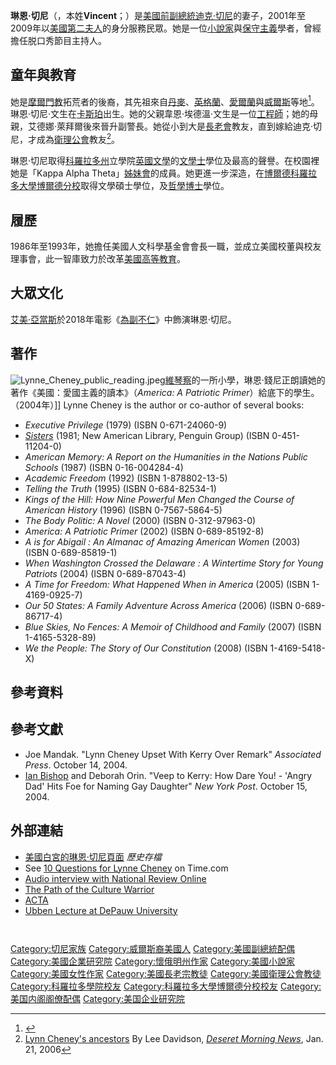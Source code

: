 {{noteTA
|G1=USState
|G2=Movie
|G3=Show
|1=zh:切尼;zh-hans:切尼;zh-hk:切尼;zh-tw:錢尼;
|2=zh:布殊;zh-hans:布什;zh-hk:布殊;zh-tw:布希;
|3=zh-hans:拉姆斯菲尔德;zh-hk:拉姆斯菲爾德;zh-tw:倫斯斐;
|4=zh:佐治;zh-hans:乔治;zh-hk:佐治;zh-sg:乔治;zh-tw:喬治;zh-cn:乔治
|5=為副不仁=>zh-cn:副总统;
}}
{{Infobox_Officeholder
| name         = 琳恩·切尼<br /><small>Lynne Ann Vincent Cheney</small>
| image        =Lynne Cheney October 18, 2007.jpg
| imagesize    = 200px
| caption      = 
| birth_date   = {{birth date and age|mf=yes|1941|8|14}}
| birth_place  = {{US}}[[懷俄明州|懷俄明州]][[卡斯帕爾|卡斯帕爾]]
| occupation2  = <!--[[美國人文科學基金會|美國人文科學基金會會長]]-->
| office2 = 美國人文科學基金會
| title2=會長
| order2= 6
| term_start2  = 1986年
| term_end2    = 1993年
| predecessor2 = [[威廉·班乃特|威廉·班乃特]]<br><small>[[約翰·阿格雷斯托|約翰·阿格雷斯托]]（代理）</small>
| successor2   = [[希尔顿·哈克尼|希尔顿·哈克尼]]<br><small>傑瑞·L·馬丁與唐納德·吉普森（代理）</small>
| occupation1  = <!--[[美國第二夫人|美國前總統的妻子]]-->
| office       = [[美國第二夫人|美國第二夫人]]
| term_start1  = 2001年1月20日
| term_end1    = 2009年1月20日
| predecessor1 = [[蒂珀·戈尔|蒂珀·戈尔]]
| successor1   = [[吉尔·拜登|吉尔·拜登]]
| religion     = [[聯合衛理公會|聯合衛理公會]]
| spouse       = [[迪克·切尼|迪克·切尼]]
| children     = [[利茲·切尼|利茲·切尼]]、[[瑪麗·切尼|瑪麗·切尼]]
| relations   = 韋恩·文生與艾德娜·萊拜爾
| alma_mater=[[科羅拉多州立學院|科羅拉多州立學院]] <small>([[文學士|B.A.]])</small><br>[[科羅拉多大學博爾德分校|科羅拉多大學博爾德分校]] <small>([[文學碩士)|M.A.]])</small><br>[[威斯康辛大學麥迪遜分校|威斯康辛大學麥迪遜分校]] <small>([[哲學博士|Ph.D.]])</small>
| signature    = 
}}

'''琳恩·切尼'''（{{lang-en|'''Lynne Ann Cheney'''}}，本姓'''Vincent'''；{{bd|1941年|8月14日}}）是[[美國副總統|美國前副總統]][[迪克·切尼|迪克·切尼]]的妻子，2001年至2009年以[[美國第二夫人|美國第二夫人]]的身分服務民眾。她是一位[[小說家|小說家]]與[[保守主義|保守主義]]學者，曾經擔任脱口秀節目主持人。

== 童年與教育 ==
她是[[摩爾門教|摩爾門教]]拓荒者的後裔，其先祖來自[[丹麥|丹麥]]、[[英格蘭|英格蘭]]、[[愛爾蘭|愛爾蘭]]與[[威爾斯|威爾斯]]等地<ref>{{Cite web |url=http://www.deseretnews.com/article/content/mobile/1,5620,635177560,00.html?printView=true |title=存档副本 |accessdate=2011-05-21 |archive-date=2008-10-13 |archive-url=https://web.archive.org/web/20081013190559/http://www.deseretnews.com/article/content/mobile/1,5620,635177560,00.html?printView=true |dead-url=yes }}</ref>。琳恩·切尼·文生在[[卡斯珀_(懷俄明州)|卡斯珀]]出生。她的父親韋恩·埃德溫·文生是一位[[工程師|工程師]]；她的母親，艾德娜·萊拜爾後來晉升副警長。她從小到大是[[長老會|長老會]]教友，直到嫁給迪克·切尼，才成為[[衛理公會|衛理公會]]教友<ref>[http://www.deseretnews.com/dn/view/0,1249,635177560,00.html Lynn Cheney's ancestors] {{Wayback|url=http://www.deseretnews.com/dn/view/0,1249,635177560,00.html |date=20080906212214 }} By Lee Davidson, ''[[Deseret_Morning_News|Deseret Morning News]]'', Jan. 21, 2006</ref>。

琳恩·切尼取得[[科羅拉多州|科羅拉多州]]立學院[[英國文學|英國文學]]的[[文學士|文學士]]學位及最高的聲譽。在校園裡她是「Kappa Alpha Theta」[[姊妹會|姊妹會]]的成員。她更進一步深造，在[[博爾德_(科羅拉多州)|博爾德]][[科羅拉多大學博爾德分校|科羅拉多大學博爾德分校]]取得文學碩士學位，及[[哲學博士|哲學博士]]學位。

== 履歷 ==
1986年至1993年，她擔任美國人文科學基金會會長一職，並成立美國校董與校友理事會，此一智庫致力於改革[[美國高等教育|美國高等教育]]。

== 大眾文化 ==
[[艾美·亞當斯|艾美·亞當斯]]於2018年電影《[[為副不仁|為副不仁]]》中飾演琳恩·切尼。

== 著作 ==
[[Image:Lynne_Cheney_public_reading.jpeg|right]][[維琴察|維琴察]]的一所小學，琳恩·錢尼正朗讀她的著作《美國：愛國主義的讀本》（''America: A Patriotic Primer''）給底下的學生。（2004年）]]
Lynne Cheney is the author or co-author of several books:
* ''Executive Privilege'' (1979) (ISBN 0-671-24060-9) 
* ''[[Sisters_(Lynne_Cheney_novel)|Sisters]]'' (1981; New American Library, Penguin Group) (ISBN 0-451-11204-0) 
* ''American Memory: A Report on the Humanities in the Nations Public Schools'' (1987) (ISBN 0-16-004284-4) 
* ''Academic Freedom'' (1992) (ISBN 1-878802-13-5) 
* ''Telling the Truth'' (1995) (ISBN 0-684-82534-1) 
* ''Kings of the Hill: How Nine Powerful Men Changed the Course of American History'' (1996) (ISBN 0-7567-5864-5) 
* ''The Body Politic: A Novel'' (2000) (ISBN 0-312-97963-0) 
* ''America: A Patriotic Primer'' (2002) (ISBN 0-689-85192-8) 
* ''A is for Abigail : An Almanac of Amazing American Women'' (2003) (ISBN 0-689-85819-1) 
* ''When Washington Crossed the Delaware : A Wintertime Story for Young Patriots'' (2004) (ISBN 0-689-87043-4) 
* ''A Time for Freedom: What Happened When in America'' (2005) (ISBN 1-4169-0925-7) 
* ''Our 50 States: A Family Adventure Across America'' (2006) (ISBN 0-689-86717-4) 
* ''Blue Skies, No Fences: A Memoir of Childhood and Family'' (2007) (ISBN 1-4165-5328-89)
* ''We the People: The Story of Our Constitution'' (2008) (ISBN 1-4169-5418-X)

== 參考資料 ==
{{reflist}}

== 參考文獻 ==
*Joe Mandak. "Lynn Cheney Upset With Kerry Over Remark" ''Associated Press''. October 14, 2004.
*[[Ian_Bishop|Ian Bishop]] and Deborah Orin. "Veep to Kerry: How Dare You! - 'Angry Dad' Hits Foe for Naming Gay Daughter" ''New York Post''. October 15, 2004.

== 外部連結 ==
{{Commons|Lynne Cheney}}
*[http://georgewbush-whitehouse.archives.gov/mrscheney/ 美國白宮的琳恩·切尼頁面] {{Wayback|url=http://georgewbush-whitehouse.archives.gov/mrscheney/ |date=20210318000439 }} ''歷史存檔''
* See [http://www.time.com/time/magazine/article/0,9171,1663835,00.html 10 Questions for Lynne Cheney] {{Wayback|url=http://www.time.com/time/magazine/article/0,9171,1663835,00.html |date=20130826114207 }} on Time.com
*[https://web.archive.org/web/20110714155728/http://radio.nationalreview.com/betweenthecovers/post/?q=ZTBmNTFhODE4MmViZjZiZDJhMTY1OWI2N2NlNWJiMTE= Audio interview with National Review Online]
*[http://alternet.org/story/18587/ The Path of the Culture Warrior] {{Wayback|url=http://alternet.org/story/18587/ |date=20110807030227 }}
*[https://web.archive.org/web/20050829082749/http://www.goacta.org/flashindex.html ACTA]
*[http://www.depauw.edu/news/index.asp?id=13942 Ubben Lecture at DePauw University] {{Wayback|url=http://www.depauw.edu/news/index.asp?id=13942 |date=20110610213201 }}

{{start box}}
{{s-hon}}
{{succession box|
 before=[[蒂珀·戈尔|蒂珀·戈尔]]|
 title=[[美國第二夫人|美國第二夫人]]|
 years=2001年－2009年|
 after=[[吉尔·拜登|吉尔·拜登]]}}
 {{succession box|
 before=瓊安·肯普|
 title=共和黨提名副總統的配偶|
 years=[[2000年美國總統選舉|2000年]], [[2004年美國總統選舉|2004年]]|
 after=[[托德·佩林|托德·佩林]]}} 
{{s-gov}}
{{succession box 
|title = [[美國人文科學基金會|美國人文科學基金會]]
|before = [[威廉·班乃特|威廉·班乃特]] 
|after = [[希尔顿·哈克尼|希尔顿·哈克尼]]
|years = 1986年－1993年
}}
{{s-prec|usa}}
{{s-bef|before=[[蒂珀·戈尔|蒂珀·戈尔]]<br><small>''前第二夫人''</small>}}
{{s-ttl|title=[[美國排位名單|美國排位名單]]}}
{{s-aft|after=[[约翰·丁格尔|约翰·丁格尔]]<br><small><!--''Dean of the House of Representatives''--></small>}}
{{end box}}
{{US Second Ladies}}

{{Authority control}}
{{DEFAULTSORT:Cheney, Lynne}}
[[Category:切尼家族|Category:切尼家族]]
[[Category:威爾斯裔美國人|Category:威爾斯裔美國人]]
[[Category:美國副總統配偶|Category:美國副總統配偶]]
[[Category:美國企業研究院|Category:美國企業研究院]]
[[Category:懷俄明州作家|Category:懷俄明州作家]]
[[Category:美國小說家|Category:美國小說家]]
[[Category:美國女性作家|Category:美國女性作家]]
[[Category:美國長老宗教徒|Category:美國長老宗教徒]]
[[Category:美國衛理公會教徒|Category:美國衛理公會教徒]]
[[Category:科羅拉多學院校友|Category:科羅拉多學院校友]]
[[Category:科羅拉多大學博爾德分校校友|Category:科羅拉多大學博爾德分校校友]]
[[Category:美国内阁阁僚配偶|Category:美国内阁阁僚配偶]]
[[Category:美国企业研究院|Category:美国企业研究院]]